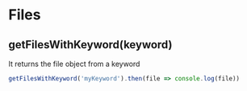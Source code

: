 
<Meta title="Documentation/Files" />

# Files

## getFilesWithKeyword(keyword)

It returns the file object from a keyword

```javascript
getFilesWithKeyword('myKeyword').then(file => console.log(file))
```